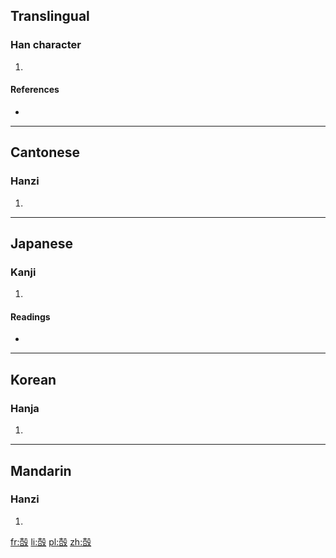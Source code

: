 ==Translingual==

===Han character===
{{Han char|rn=30|rad=口|as=10|sn=13|four=4764<sub>7</sub>|canj=土口竹弓水 (GRHNE)|ids=⿹[[𣪊]][[口]]}}

# {{defn|Han|sort=口10}}

====References====
* {{Han ref|kx=0201.200|dkj=04033|dj=0424.140|hdz=32161.060|uh=55C0|ud=21952|bh=DCD1|bd=56529}}

----

==Cantonese==

===Hanzi===
{{yue-hanzi|jyut=|y=hok6}}

# {{defn|lang=yue|sort=口10}}

----

==Japanese==

===Kanji===
{{ja-kanji|grade=|rs=口10}}

# {{defn|lang=ja|sort=口10}}

====Readings====
* {{ja-readings|on=[[かく]] (kaku), [[こく]] (koku)|kun=[[はく]] (haku), [[はくさま]] (hakusama)}}

----

==Korean==

===Hanja===
{{ko-hanja|hangeul=학|rv=hak|mr=hak}}

# {{defn|lang=ko|sort=口10}}

----

==Mandarin==

===Hanzi===
{{cmn-hanzi|pin=[[huò]] ([[huo4]])|wg=huo<sup>4</sup>}}

# {{defn|lang=cmn|sort=口10}}

[[fr:嗀]]
[[li:嗀]]
[[pl:嗀]]
[[zh:嗀]]